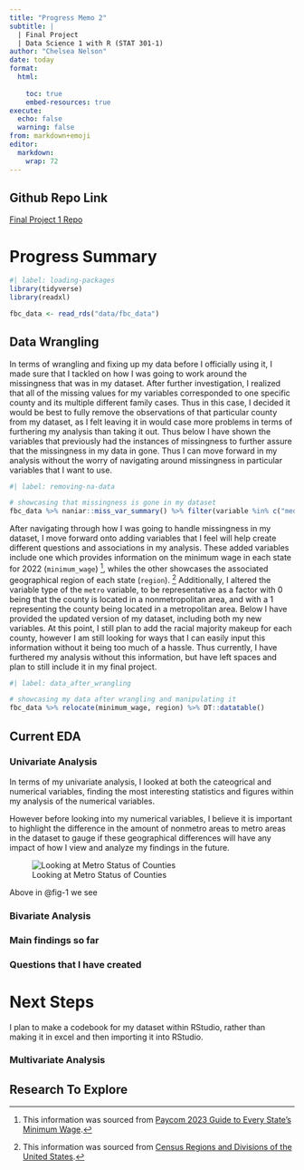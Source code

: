 ```yaml
---
title: "Progress Memo 2"
subtitle: |
  | Final Project 
  | Data Science 1 with R (STAT 301-1)
author: "Chelsea Nelson"
date: today
format:
  html:
    
    toc: true
    embed-resources: true
execute:
  echo: false
  warning: false
from: markdown+emoji 
editor: 
  markdown: 
    wrap: 72
---
```


::: {.callout-tip icon="false"}
## Github Repo Link

[Final Project 1
Repo](https://github.com/stat301-1-2023-fall/final-project-1-chelseanelson)
:::
# Progress Summary
```r
#| label: loading-packages
library(tidyverse)
library(readxl)

fbc_data <- read_rds("data/fbc_data")

```

## Data Wrangling

In terms of wrangling and fixing up my data before I officially using it, I 
made sure that I tackled on how I was going to work around the missingness
that was in my dataset. After further investigation, I realized that all of the missing values for my variables corresponded to one specific county and its multiple different family cases. Thus in this case, I decided it would be best to fully remove the observations of that particular county 
from my dataset, as I felt leaving it in would case more problems in terms of 
furthering my analysis than taking it out. Thus below I have shown the variables that previously had the instances of missingness to further assure 
that the missingness in my data in gone. Thus I can move forward in my analysis without the worry of navigating around missingness in particular variables that I want to use. 

```r
#| label: removing-na-data 

# showcasing that missingness is gone in my dataset 
fbc_data %>% naniar::miss_var_summary() %>% filter(variable %in% c("median_family_income","num_counties_in_st","st_cost_rank","st_med_aff_rank", "st_income_rank")) %>% knitr::kable()
```

After navigating through how I was going to handle missingness in my dataset, I move forward onto adding variables that I feel will help create different questions and associations in my analysis. These added variables include one which provides information on the minimum wage in each state for 2022 (`minimum_wage`) [^1], whiles the other showcases the associated geographical region of each state (`region`). [^2] Additionally, I altered the variable type of the `metro` variable, to be representative as a factor with 0 being that the county is located in a nonmetropolitan area, and with a 1 representing the county being located in a metropolitan area. Below I have provided the updated version of my dataset, including both my new variables. At this point, I still plan to add the racial majority makeup for each county, however I am still looking for ways that I can easily input this information without it being too much of a hassle. Thus currently, I have furthered my analysis without this information, but have left spaces and plan to still include it in my final project. 

[^1]: This information was sourced from [Paycom 2023 Guide to Every State's Minimum Wage](https://www.paycom.com/resources/blog/minimum-wage-rate-by-state/).

[^2]: This information was sourced from [Census Regions and Divisions of the United States](https://www2.census.gov/geo/pdfs/maps-data/maps/reference/us_regdiv.pdf).

```r
#| label: data_after_wrangling

# showcasing my data after wrangling and manipulating it 
fbc_data %>% relocate(minimum_wage, region) %>% DT::datatable()
```

## Current EDA

### Univariate Analysis

In terms of my univariate analysis, I looked at both the cateogrical and numerical variables, finding the most interesting statistics and figures within my analysis of the numerical variables. 

However before looking into my numerical variables, I believe it is important to highlight the difference in the amount of nonmetro areas to metro areas in the dataset to gauge if these geographical differences will have any impact of how I view and analyze my findings in the future. 

![Looking at Metro Status of Counties](figures/univariate/figure-1.png){#fig-1}

Above in @fig-1 we see


### Bivariate Analysis


### Main findings so far


### Questions that I have created 

# Next Steps

I plan to make a codebook for my dataset within RStudio, rather than 
making it in excel and then importing it into RStudio.

### Multivariate Analysis 

## Research To Explore

